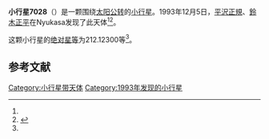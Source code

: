 {{Infobox planet
| bgcolour = #FFFFC0
| name = 7028 Tachikawa
| symbol = 
| image = 
| caption = 
| discovery = yes
| discovery_ref = 
| discoverer = [[平沢正規|平沢正規]]、[[鈴木正平|鈴木正平]]
| discovery_site = [[Nyukasa|Nyukasa]] 
| discovered = 1993年12月5日
| designations = yes
| mp_name = 
| named_after = 
| alt_names = 1993 XC1/ 1992 PV6 / 2045 T-1
| mp_category = [[主带小行星|主带小行星]]
| orbit_ref = <ref name="a">[http://ssd.jpl.nasa.gov/sbdb.cgi?sstr=7028 7028 Tachikawa] {{Wayback|url=http://ssd.jpl.nasa.gov/sbdb.cgi?sstr=7028 |date=20201124022847 }}，小行星數據庫瀏覽器（JPL Small-Body Database Browser）－[[美国国家航空航天局|美国国家航空航天局]]喷气推进实验室</ref>
| epoch = 2456400.5 (2013年4月18日更新)
| aphelion = {{convert|3.0615506|AU|km|3|abbr=on|lk=out}}
| perihelion = {{convert|2.6871806|AU|km|3|abbr=on}}
| semimajor = {{convert|2.8743656|AU|km|3|abbr=on}}
| eccentricity = 0.0651222
| period = 1779.964893 [[日|日]]<br />4.87[[儒略年|儒略年]]
| avg_speed = 
| inclination = 3.12188
| asc_node = 116.78991
| mean_anomaly = 
| arg_peri = 212.12300
| satellites = 
| physical_characteristics = yes
| dimensions = 
| mass = 
| density = 
| surface_grav = 
| escape_velocity = 
| sidereal_day = 
| axial_tilt = 
| pole_ecliptic_lat = 
| pole_ecliptic_lon = 
| albedo = 
| temperatures= 
| temp_name1 = 
| mean_temp_1 = 
| max_temp_1 = 
| temp_name2 = 
| max_temp_2 = 
| spectral_type = 
| abs_magnitude = 212.12300
}}

'''小行星7028'''（{{lang-en|7028 Tachikawa}}）是一颗围绕[[太阳|太阳]][[公转|公转]]的[[小行星|小行星]]。1993年12月5日，[[平沢正規|平沢正規]]、[[鈴木正平|鈴木正平]]在Nyukasa发现了此天体<ref name="a" /><ref>{{cite news|title=小行星列表|url=http://cfa-www.harvard.edu/iau/lists/NumberedMPs.txt|accessdate=2013-07-08|newspaper=哈佛大学|archive-date=2008-05-17|archive-url=https://web.archive.org/web/20080517010638/http://cfa-www.harvard.edu/iau/lists/NumberedMPs.txt|dead-url=no}}</ref>。

这颗小行星的[[绝对星等|绝对星等]]为212.12300等<ref name="a" />。

==参考文献==
{{reflist}}
{{Minor Planet Number|[[小行星7027|小行星7027]]|[[小行星7029|小行星7029]]}}

{{小天体}}

[[Category:小行星带天体|Category:小行星带天体]]
[[Category:1993年发现的小行星|Category:1993年发现的小行星]]

{{asteroid-stub}}
